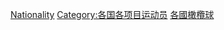 {{Cat main|橄欖球}}
{{container category}}
{{Categories by country|nocat}}
{{Commons category|Rugby union players by country}}

[[Category:橄欖球運動員|Nationality]]
[[Category:各国各项目运动员|Category:各国各项目运动员]]
[[Category:各國橄欖球|]]